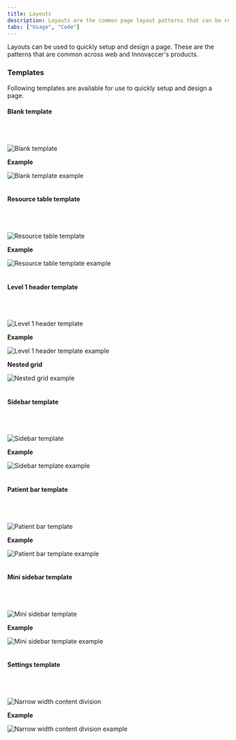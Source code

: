 ```yaml
---
title: Layouts
description: Layouts are the common page layout patterns that can be reused.
tabs: ["Usage", "Code"]
---
```


Layouts can be used to quickly setup and design a page. These are the patterns that are common across web and Innovaccer's products.

### Templates
Following templates are available for use to quickly setup and design a page.

#### Blank template
<br/>
<br/>

![Blank template](./images/layout-1.png)
<br/>

**Example**

![Blank template example](./images/layout-2.png)
<br/>
<br/>

#### Resource table template
<br/>
<br/>

![Resource table template](./images/layout-3.png)
<br/>

**Example**

![Resource table template example](./images/layout-4.png)
<br/>
<br/>

#### Level 1 header template
<br/>
<br/>

![Level 1 header template](./images/layout-5.png)
<br/>

**Example**

![Level 1 header template example](./images/layout-6.png)
<br/>

**Nested grid**


![Nested grid example](./images/layout-7.png)
<br/>
<br/>

#### Sidebar template
<br/>
<br/>

![Sidebar template](./images/layout-8.png)
<br/>

**Example**

![Sidebar template example](./images/layout-9.png)
<br/>
<br/>

#### Patient bar template
<br/>
<br/>

![Patient bar template](./images/layout-10.png)
<br/>

**Example**

![Patient bar template example](./images/layout-11.png)
<br/>
<br/>

#### Mini sidebar template
<br/>
<br/>

![Mini sidebar template](./images/layout-12.png)
<br/>

**Example**

![Mini sidebar template example](./images/layout-13.png)
<br/>
<br/>

#### Settings template
<br/>
<br/>

![Narrow width content division](./images/layout-14.png)
<br/>

**Example**

![Narrow width content division example](./images/layout-15.png)
<br/>
<br/>